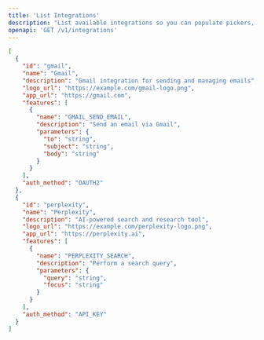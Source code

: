 ```yaml
---
title: 'List Integrations'
description: "List available integrations so you can populate pickers, drive onboarding, and see what’s enabled."
openapi: 'GET /v1/integrations'
---
```



<ResponseExample>

```json Response
[
  {
    "id": "gmail",
    "name": "Gmail",
    "description": "Gmail integration for sending and managing emails",
    "logo_url": "https://example.com/gmail-logo.png",
    "app_url": "https://gmail.com",
    "features": [
      {
        "name": "GMAIL_SEND_EMAIL",
        "description": "Send an email via Gmail",
        "parameters": {
          "to": "string",
          "subject": "string",
          "body": "string"
        }
      }
    ],
    "auth_method": "OAUTH2"
  },
  {
    "id": "perplexity",
    "name": "Perplexity",
    "description": "AI-powered search and research tool",
    "logo_url": "https://example.com/perplexity-logo.png",
    "app_url": "https://perplexity.ai",
    "features": [
      {
        "name": "PERPLEXITY_SEARCH",
        "description": "Perform a search query",
        "parameters": {
          "query": "string",
          "focus": "string"
        }
      }
    ],
    "auth_method": "API_KEY"
  }
]
```

</ResponseExample>
